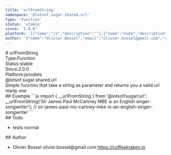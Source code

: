 ```yaml
---
title: 'urlFromString'
namespace: '@lotsof.sugar.shared.url'
type: 'Function'
status: 'stable'
since: '2.0.0'
platform: '[{"name":"js","description":""},{"name":"node","description":""},{"name":"ts","description":""}]'
author: '{"name":"Olivier Bossel","email":"olivier.bossel@gmail.com","url":"https://coffeekraken.io"}'
---
```

<div class="docmap-mdx">
# urlFromString
<div class="_metas">
<div class="_type"><span class="_type-label">Type:</span><span class="_type-value">Function</span></div>
<div class="_status"><span class="_status-label">Status:</span><span class="_status-value -stable">stable</span></div>
<div class="_since"><span class="_since-label">Since:</span><span class="_since-value">2.0.0</span></div>
<div class="_platform"><span class="_platform-label">Platform:</span><span class="_platform-value -js">js</span><span class="_platform-value -node">node</span><span class="_platform-value -ts">ts</span></div>
</div>
<div class="_namespace">@lotsof.sugar.shared.url</div>
<div class="_description">
Simple function that take a string as parameter and returns you a valid
url ready one
</div>
<div class="_examples">
## Example
```js
import { __urlFromString } from '@lotsof/sugar/url';
__urlFromString('Sir James Paul McCartney MBE is an English singer-songwriter');
// sir-james-paul-mc-cartney-mbe-is-an-english-singer-songwriter
```
</div>
<div class="_todo">
## Todo
<ul class="_list">
<li class="_item">
<span class="_description">tests</span>
<span class="_priority -normal">normal</span>
</li>
</ul>
</div>
<div class="_author">
## Author
<ul class="_list">
<li class="_item">
<span class="_name">Olivier Bossel</span>
<span class="_email">olivier.bossel@gmail.com</span>
<a href="https://coffeekraken.io" target="_blank" class="_url">https://coffeekraken.io</a>
</li>
</ul>
</div>
</div>